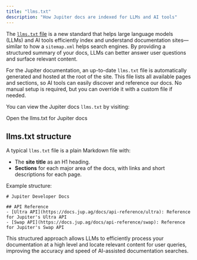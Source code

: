 ```yaml
---
title: "llms.txt"
description: "How Jupiter docs are indexed for LLMs and AI tools"
---
```


The [`llms.txt` file](https://llmstxt.org) is a new standard that helps large language models (LLMs) and AI tools efficiently index and understand documentation sites—similar to how a `sitemap.xml` helps search engines. By providing a structured summary of your docs, LLMs can better answer user questions and surface relevant content.

For the Jupiter documentation, an up-to-date `llms.txt` file is automatically generated and hosted at the root of the site. This file lists all available pages and sections, so AI tools can easily discover and reference our docs. No manual setup is required, but you can override it with a custom file if needed.

You can view the Jupiter docs `llms.txt` by visiting:

<Card title="llms.txt" href="/llms.txt" icon="file" horizontal>
  Open the llms.txt for Jupiter docs
</Card>

## llms.txt structure

A typical `llms.txt` file is a plain Markdown file with:

* The **site title** as an H1 heading.
* **Sections** for each major area of the docs, with links and short descriptions for each page.

Example structure:

```mdx
# Jupiter Developer Docs

## API Reference
- [Ultra API](https://docs.jup.ag/docs/api-reference/ultra): Reference for Jupiter's Ultra API
- [Swap API](https://docs.jup.ag/docs/api-reference/swap): Reference for Jupiter's Swap API
```

This structured approach allows LLMs to efficiently process your documentation at a high level and locate relevant content for user queries, improving the accuracy and speed of AI-assisted documentation searches.
